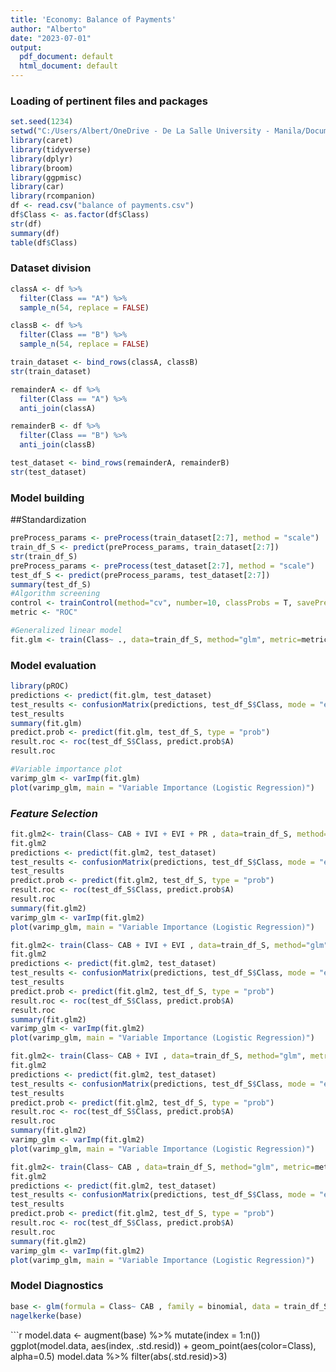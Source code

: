 ---
title: 'Economy: Balance of Payments'
author: "Alberto"
date: "2023-07-01"
output:
  pdf_document: default
  html_document: default
---
### **Loading of pertinent files and packages**
```{r}
set.seed(1234)
setwd("C:/Users/Albert/OneDrive - De La Salle University - Manila/Documents/Thesis")
library(caret)
library(tidyverse)
library(dplyr)
library(broom)
library(ggpmisc)
library(car)
library(rcompanion)
df <- read.csv("balance of payments.csv")
df$Class <- as.factor(df$Class)
str(df)
summary(df)
table(df$Class)
```
### **Dataset division**
```{r}
classA <- df %>%
  filter(Class == "A") %>%
  sample_n(54, replace = FALSE)

classB <- df %>%
  filter(Class == "B") %>%
  sample_n(54, replace = FALSE)

train_dataset <- bind_rows(classA, classB)
str(train_dataset)

remainderA <- df %>%
  filter(Class == "A") %>%
  anti_join(classA)

remainderB <- df %>%
  filter(Class == "B") %>%
  anti_join(classB)

test_dataset <- bind_rows(remainderA, remainderB)
str(test_dataset)
```
### **Model building**
##Standardization
```{r}
preProcess_params <- preProcess(train_dataset[2:7], method = "scale")
train_df_S <- predict(preProcess_params, train_dataset[2:7])
str(train_df_S)
preProcess_params <- preProcess(test_dataset[2:7], method = "scale")
test_df_S <- predict(preProcess_params, test_dataset[2:7])
summary(test_df_S)
#Algorithm screening
control <- trainControl(method="cv", number=10, classProbs = T, savePredictions = "all", summaryFunction = twoClassSummary)
metric <- "ROC"

#Generalized linear model 
fit.glm <- train(Class~ ., data=train_df_S, method="glm", metric=metric, trControl=control)
```
### **Model evaluation**
```{r}
library(pROC)
predictions <- predict(fit.glm, test_dataset)
test_results <- confusionMatrix(predictions, test_df_S$Class, mode = "everything")
test_results
summary(fit.glm)
predict.prob <- predict(fit.glm, test_df_S, type = "prob")
result.roc <- roc(test_df_S$Class, predict.prob$A)
result.roc
```
```{r}
#Variable importance plot
varimp_glm <- varImp(fit.glm)
plot(varimp_glm, main = "Variable Importance (Logistic Regression)")
```

### ***Feature Selection***
```{r}
fit.glm2<- train(Class~ CAB + IVI + EVI + PR , data=train_df_S, method="glm", metric=metric, trControl=control)
fit.glm2
predictions <- predict(fit.glm2, test_dataset)
test_results <- confusionMatrix(predictions, test_df_S$Class, mode = "everything")
test_results
predict.prob <- predict(fit.glm2, test_df_S, type = "prob")
result.roc <- roc(test_df_S$Class, predict.prob$A)
result.roc
summary(fit.glm2)
varimp_glm <- varImp(fit.glm2)
plot(varimp_glm, main = "Variable Importance (Logistic Regression)")
```
```{r}
fit.glm2<- train(Class~ CAB + IVI + EVI , data=train_df_S, method="glm", metric=metric, trControl=control)
fit.glm2
predictions <- predict(fit.glm2, test_dataset)
test_results <- confusionMatrix(predictions, test_df_S$Class, mode = "everything")
test_results
predict.prob <- predict(fit.glm2, test_df_S, type = "prob")
result.roc <- roc(test_df_S$Class, predict.prob$A)
result.roc
summary(fit.glm2)
varimp_glm <- varImp(fit.glm2)
plot(varimp_glm, main = "Variable Importance (Logistic Regression)")
```
```{r}
fit.glm2<- train(Class~ CAB + IVI , data=train_df_S, method="glm", metric=metric, trControl=control)
fit.glm2
predictions <- predict(fit.glm2, test_dataset)
test_results <- confusionMatrix(predictions, test_df_S$Class, mode = "everything")
test_results
predict.prob <- predict(fit.glm2, test_df_S, type = "prob")
result.roc <- roc(test_df_S$Class, predict.prob$A)
result.roc
summary(fit.glm2)
varimp_glm <- varImp(fit.glm2)
plot(varimp_glm, main = "Variable Importance (Logistic Regression)")
```
```{r}
fit.glm2<- train(Class~ CAB , data=train_df_S, method="glm", metric=metric, trControl=control)
fit.glm2
predictions <- predict(fit.glm2, test_dataset)
test_results <- confusionMatrix(predictions, test_df_S$Class, mode = "everything")
test_results
predict.prob <- predict(fit.glm2, test_df_S, type = "prob")
result.roc <- roc(test_df_S$Class, predict.prob$A)
result.roc
summary(fit.glm2)
varimp_glm <- varImp(fit.glm2)
plot(varimp_glm, main = "Variable Importance (Logistic Regression)")
```
### **Model Diagnostics**
```{r}
base <- glm(formula = Class~ CAB , family = binomial, data = train_df_S)
nagelkerke(base)
```
```{r}
model.data <- augment(base) %>%
 mutate(index = 1:n())
ggplot(model.data, aes(index, .std.resid)) + geom_point(aes(color=Class), alpha=0.5)
model.data %>% filter(abs(.std.resid)>3)
